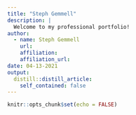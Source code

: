 ```yaml
---
title: "Steph Gemmell"
description: |
  Welcome to my professional portfolio! 
author:
  - name: Steph Gemmell 
    url: 
    affiliation: 
    affiliation_url: 
date: 04-13-2021
output:
  distill::distill_article:
    self_contained: false
---
```


```r
knitr::opts_chunk$set(echo = FALSE)


```



